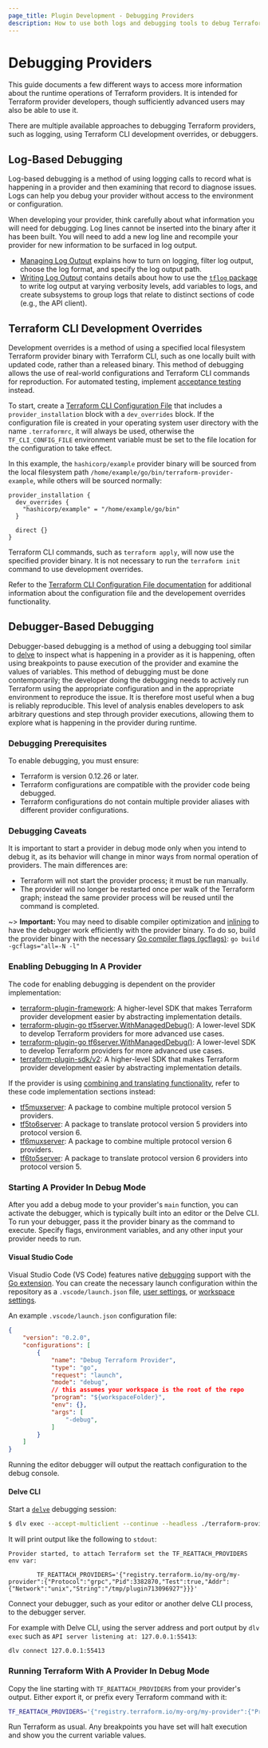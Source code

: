 ```yaml
---
page_title: Plugin Development - Debugging Providers
description: How to use both logs and debugging tools to debug Terraform providers.
---
```


# Debugging Providers

This guide documents a few different ways to access more information about the
runtime operations of Terraform providers. It is intended for Terraform
provider developers, though sufficiently advanced users may also be able to use
it.

There are multiple available approaches to debugging Terraform providers, such as logging, using Terraform CLI development overrides, or debuggers.

## Log-Based Debugging

Log-based debugging is a method of using logging calls to record what is
happening in a provider and then examining that record to diagnose issues. Logs can help you debug your provider without access to the environment or configuration.

When developing your provider, think carefully about what information you will need for debugging. Log lines cannot be inserted into the binary after it has been built. You will need to add a new log line and recompile your provider for new information to be surfaced in log output.

- [Managing Log Output](/plugin/log/managing) explains how to turn on logging, filter log output, choose the log format, and specify the log output path.
- [Writing Log Output](/plugin/log/writing) contains details about how to use the [`tflog` package](https://pkg.go.dev/github.com/hashicorp/terraform-plugin-log/tflog) to write log output at varying verbosity levels, add variables to logs, and create subsystems to group logs that relate to distinct sections of code (e.g., the API client).

## Terraform CLI Development Overrides

Development overrides is a method of using a specified local filesystem Terraform provider binary with Terraform CLI, such as one locally built with updated code, rather than a released binary. This method of debugging allows the use of real-world configurations and Terraform CLI commands for reproduction. For automated testing, implement [acceptance testing](/plugin/sdkv2/testing/acceptance-tests) instead.

To start, create a [Terraform CLI Configuration File](/cli/config/config-file) that includes a `provider_installation` block with a `dev_overrides` block. If the configuration file is created in your operating system user directory with the name `.terraformrc`, it will always be used, otherwise the `TF_CLI_CONFIG_FILE` environment variable must be set to the file location for the configuration to take effect.

In this example, the `hashicorp/example` provider binary will be sourced from the local filesystem path `/home/example/go/bin/terraform-provider-example`, while others will be sourced normally:

```hcl
provider_installation {
  dev_overrides {
    "hashicorp/example" = "/home/example/go/bin"
  }

  direct {}
}
```

Terraform CLI commands, such as `terraform apply`, will now use the specified provider binary. It is not necessary to run the `terraform init` command to use development overrides.

Refer to the [Terraform CLI Configuration File documentation](/cli/config/config-file#development-overrides-for-provider-developers) for additional information about the configuration file and the developement overrides functionality.

## Debugger-Based Debugging

Debugger-based debugging is a method of using a debugging tool similar to
[delve](https://github.com/go-delve/delve) to inspect what is happening in a
provider as it is happening, often using breakpoints to pause execution of the
provider and examine the values of variables. This method of debugging must be
done contemporarily; the developer doing the debugging needs to actively run
Terraform using the appropriate configuration and in the appropriate
environment to reproduce the issue. It is therefore most useful
when a bug is reliably reproducible. This level of analysis enables developers to
ask arbitrary questions and step through provider executions, allowing them to
explore what is happening in the provider during runtime.

### Debugging Prerequisites

To enable debugging, you must ensure:

* Terraform is version 0.12.26 or later.
* Terraform configurations are compatible with the provider code being debugged.
* Terraform configurations do not contain multiple provider aliases with different provider configurations.

### Debugging Caveats

It is important to start a provider in debug mode only when you intend
to debug it, as its behavior will change in minor ways from normal operation of
providers. The main differences are:

* Terraform will not start the provider process; it must be run manually.
* The provider will no longer be restarted once per walk of the Terraform
  graph; instead the same provider process will be reused until the command is
  completed.

~> **Important:** You may need to disable compiler optimization and
[inlining](https://en.wikipedia.org/wiki/Inline_expansion)
to have the debugger work efficiently with the provider binary.
To do so, build the provider binary with the necessary
[Go compiler flags (gcflags)](https://golang.org/cmd/compile/):
`go build -gcflags="all=-N -l"`

### Enabling Debugging In A Provider

The code for enabling debugging is dependent on the provider implementation:

* [terraform-plugin-framework](/plugin/framework/debugging): A higher-level SDK that makes Terraform provider development easier by abstracting implementation details.
* [terraform-plugin-go tf5server.WithManagedDebug()](https://pkg.go.dev/github.com/hashicorp/terraform-plugin-go/tfprotov5/tf5server#WithManagedDebug): A lower-level SDK to develop Terraform providers for more advanced use cases.
* [terraform-plugin-go tf6server.WithManagedDebug()](https://pkg.go.dev/github.com/hashicorp/terraform-plugin-go/tfprotov6/tf6server#WithManagedDebug): A lower-level SDK to develop Terraform providers for more advanced use cases.
* [terraform-plugin-sdk/v2](/plugin/sdkv2/debugging): A higher-level SDK that makes Terraform provider development easier by abstracting implementation details.

If the provider is using [combining and translating functionality](/plugin/mux), refer to these code implementation sections instead:

* [tf5muxserver](/plugin/mux/combining-protocol-version-5-providers#code-implementation): A package to combine multiple protocol version 5 providers.
* [tf5to6server](/plugin/mux/translating-protocol-version-5-to-6#code-implementation): A package to translate protocol version 5 providers into protocol version 6.
* [tf6muxserver](/plugin/mux/combining-protocol-version-6-providers#code-implementation): A package to combine multiple protocol version 6 providers.
* [tf6to5server](/plugin/mux/translating-protocol-version-6-to-5#code-implementation): A package to translate protocol version 6 providers into protocol version 5.

### Starting A Provider In Debug Mode

After you add a debug mode to your provider's `main` function, you can activate the debugger, which is typically built into an editor or the Delve CLI. To run your debugger, pass it the provider binary as the command to execute. Specify flags, environment variables, and any other input your provider needs to run.

#### Visual Studio Code

Visual Studio Code (VS Code) features native [debugging](https://code.visualstudio.com/docs/editor/debugging) support with the [Go extension](https://marketplace.visualstudio.com/items?itemName=golang.go). You can create the necessary launch configuration within the repository as a `.vscode/launch.json` file, [user settings](https://code.visualstudio.com/docs/editor/debugging#_global-launch-configuration), or [workspace settings](https://code.visualstudio.com/docs/editor/multi-root-workspaces#_workspace-launch-configurations).

An example `.vscode/launch.json` configuration file:

```json
{
    "version": "0.2.0",
    "configurations": [
        {
            "name": "Debug Terraform Provider",
            "type": "go",
            "request": "launch",
            "mode": "debug",
            // this assumes your workspace is the root of the repo
            "program": "${workspaceFolder}",
            "env": {},
            "args": [
                "-debug",
            ]
        }
    ]
}
```

Running the editor debugger will output the reattach configuration to the debug console.

#### Delve CLI

Start a [`delve`](https://github.com/go-delve/delve) debugging session:

```sh
$ dlv exec --accept-multiclient --continue --headless ./terraform-provider-example -- -debug
```

It will print output like the following to `stdout`:

```
Provider started, to attach Terraform set the TF_REATTACH_PROVIDERS env var:

        TF_REATTACH_PROVIDERS='{"registry.terraform.io/my-org/my-provider":{"Protocol":"grpc","Pid":3382870,"Test":true,"Addr":{"Network":"unix","String":"/tmp/plugin713096927"}}}'
```

Connect your debugger, such as your editor or another delve CLI process, to the debugger server.

For example with Delve CLI, using the server address and port output by `dlv exec` such as `API server listening at: 127.0.0.1:55413`:

```shell
dlv connect 127.0.0.1:55413
```

### Running Terraform With A Provider In Debug Mode

Copy the line starting with `TF_REATTACH_PROVIDERS` from your provider's
output. Either export it, or prefix every Terraform command with it:

```sh
TF_REATTACH_PROVIDERS='{"registry.terraform.io/my-org/my-provider":{"Protocol":"grpc","Pid":3382870,"Test":true,"Addr":{"Network":"unix","String":"/tmp/plugin713096927"}}}' terraform apply
```

Run Terraform as usual. Any breakpoints you have set will halt execution and
show you the current variable values.

